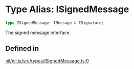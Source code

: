 # Type Alias: ISignedMessage

```ts
type ISignedMessage: IMessage & ISignature;
```

The signed message interface.

## Defined in

[nil/nil.js/src/types/ISignedMessage.ts:9](https://github.com/NilFoundation/nil.js/blob/d8bba16997233f201c54e5c49ccea4dad0518b53/src/types/ISignedMessage.ts#L9)
